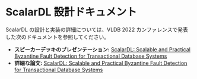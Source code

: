 # ScalarDL 設計ドキュメント


<TranslationBanner />

ScalarDL の設計と実装の詳細については、VLDB 2022 カンファレンスで発表した次のドキュメントを参照してください。

- **スピーカーデッキのプレゼンテーション:** [ScalarDL: Scalable and Practical Byzantine Fault Detection for Transactional Database Systems](https://speakerdeck.com/scalar/scalar-dl-scalable-and-practical-byzantine-fault-detection-for-transactional-database-systems-vldb22)
- **詳細な論文:** [ScalarDL: Scalable and Practical Byzantine Fault Detection for Transactional Database Systems](https://www.vldb.org/pvldb/vol15/p1324-yamada.pdf)
